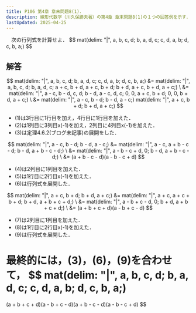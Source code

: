 ```yaml
---
title: P106 第4章 章末問題8(1)．
description: 線形代数学（川久保勝夫著）の第4章 章末問題8(1)の１つの回答例を示す．巻末の解答に途中計算がなく，不親切なので記しておく．
lastUpdated: 2025-04-25
---
```


<Card title="問題8(1)">
　次の行列式を計算せよ．
$$
mat(delim: "|", a, b, c, d;
b, a, d, c;
c, d, a, b;
d, c, b, a;)
$$
</Card>

## 解答

$$
mat(delim: "|", a, b, c, d;
b, a, d, c;
c, d, a, b;
d, c, b, a;)
&=
mat(delim: "|", a, b, c, d;
b, a, d, c;
a + c, b + d, a + c, b + d;
b + d, a + c, b + d, a + c;) \
&=
mat(delim: "|", a - c, b - d, c, d;
b - d, a - c, d, c;
0, 0, a + c, b + d;
0, 0, b + d, a + c;) \
&=
mat(delim: "|", a - c, b - d;
b - d, a - c;)
mat(delim: "|", a + c, b + d;
b + d, a + c;)
$$

- (1)は3行目に1行目を加え，4行目に1行目を加えた．
- (2)は1列目に3列目x(-1)を加え，2列目に4列目x(-1)を加えた．
- (3)は定理4.6.2(ブログ未記事)の展開をした．

$$
mat(delim: "|", a - c, b - d;
b - d, a - c;)
&=
mat(delim: "|", a - c, a + b - c - d;
b - d, a + b - c - d;) \
&=
mat(delim: "|", a - b - c + d, 0;
b - d, a + b - c - d;) \
&=
(a + b - c - d)(a - b - c + d)
$$

- (4)は2列目に1列目を加えた．
- (5)は1行目に2行目x(-1)を加えた．
- (6)は行列式を展開した．

$$
mat(delim: "|", a + c, b + d;
b + d, a + c;)
&=
mat(delim: "|", a + c, a + c + b + d;
b + d, a + b + c + d;) \
&=
mat(delim: "|", a - b + c - d, 0;
b + d, a + b + c + d;) \
&=
(a + b + c + d)(a - b + c - d)
$$

- (7)は2列目に1列目を加えた．
- (8)は1行目に2行目x(-1)を加えた．
- (9)は行列式を展開した．

最終的には，(3)，(6)，(9)を合わせて，
$$
mat(delim: "|", a, b, c, d;
b, a, d, c;
c, d, a, b;
d, c, b, a;)
=
(a + b + c + d)(a - b + c - d)(a + b - c - d)(a - b - c + d)
$$
